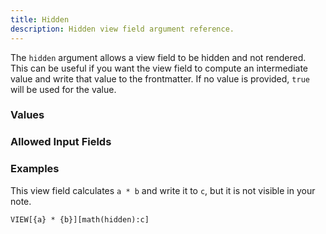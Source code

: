 ```yaml
---
title: Hidden
description: Hidden view field argument reference.
---
```



<ViewFieldArgumentInfo type={ViewFieldArgumentType.HIDDEN}></ViewFieldArgumentInfo>

The `hidden` argument allows a view field to be hidden and not rendered. This can be useful if you want the view field to compute an intermediate value and write that value to the frontmatter.
If no value is provided, `true` will be used for the value.

### Values

<ViewFieldArgumentValuesInfo type={ViewFieldArgumentType.HIDDEN}></ViewFieldArgumentValuesInfo>

### Allowed Input Fields

<ViewFieldArgumentAllowedInputFields type={ViewFieldArgumentType.HIDDEN}></ViewFieldArgumentAllowedInputFields>

### Examples

This view field calculates `a * b` and write it to `c`, but it is not visible in your note.

```meta-bind
VIEW[{a} * {b}][math(hidden):c]
```
